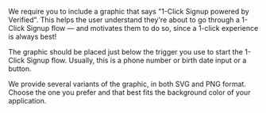 
We require you to include a graphic that says "1-Click Signup powered by Verified". This helps the user understand they're about to go through a 1-Click Signup flow — and motivates them to do so, since a 1-click experience is always best!

The graphic should be placed just below the trigger you use to start the 1-Click Signup flow. Usually, this is a phone number or birth date input or a button.
    
We provide several variants of the graphic, in both SVG and PNG format. Choose the one you prefer and that best fits the background color of your application.

<PoweredByGraphic/>